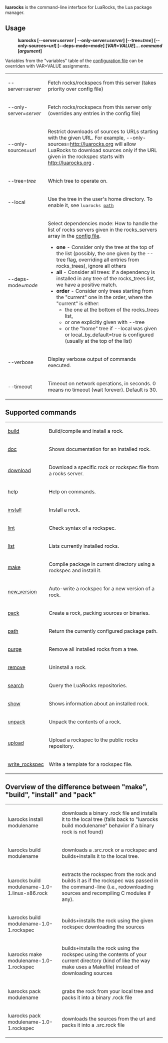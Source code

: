 '''luarocks''' is the command-line interface for LuaRocks, the Lua package manager.

== Usage ==

:'''luarocks <nowiki>[</nowiki>--server=''server'' | --only-server=''server''<nowiki>]</nowiki> <nowiki>[</nowiki>--tree=''tree''<nowiki>]</nowiki> <nowiki>[</nowiki>--only-sources=''url''<nowiki>]</nowiki> <nowiki>[</nowiki>--deps-mode=''mode''<nowiki>]</nowiki> <nowiki>[</nowiki>''VAR''=''VALUE''<nowiki>]</nowiki>... ''command'' <nowiki>[</nowiki>''argument''<nowiki>]</nowiki>'''

Variables from the "variables" table of the [[Config file format|configuration file]] can be overriden with VAR=VALUE assignments.

{| cellspacing=0px cellpadding=10px border=1px bordercolor=black align=center
| --server=''server'' || Fetch rocks/rockspecs from this server (takes priority over config file)
|-
| --only-server=''server'' || Fetch rocks/rockspecs from this server only (overrides any entries in the config file)
|-
| --only-sources=''url'' || Restrict downloads of sources to URLs starting with the given URL. For example, --only-sources=http://luarocks.org will allow LuaRocks to download sources only if the URL given in the rockspec starts with http://luarocks.org . 
|-
| --tree=''tree'' || Which tree to operate on.
|-
| --local || Use the tree in the user's home directory. To enable it, see <code>luarocks [[path]]</code>
|-
| --deps-mode=''mode'' || Select dependencies mode:
How to handle the list of rocks servers given in the rocks_servers array in the [[Config file format|config file]].
* '''one''' - Consider only the tree at the top of the list (possibly, the one given by the --tree flag, overriding all entries from rocks_trees), ignore all others
* '''all''' - Consider all trees: if a dependency is installed in any tree of the rocks_trees list, we have a positive match.
* '''order''' - Consider only trees starting from the "current" one in the order, where the "current" is either:
** the one at the bottom of the rocks_trees list,
** or one explicitly given with --tree
** or the "home" tree if --local was given or local_by_default=true is configured (usually at the top of the list)
|-
| --verbose || Display verbose output of commands executed.
|-
| --timeout || Timeout on network operations, in seconds.  0 means no timeout (wait forever). Default is 30.
|}


== Supported commands ==

{| cellspacing=0px cellpadding=10px border=1px bordercolor=black align=center
| [[build]]   || Build/compile and install a rock.
|-
| [[doc]]     || Shows documentation for an installed rock.
|-
| [[download (command)|download]]|| Download a specific rock or rockspec file from a rocks server.
|-
| [[help]]    || Help on commands.
|-
| [[install]] || Install a rock.
|-
| [[lint]]    || Check syntax of a rockspec.
|-
| [[list]]    || Lists currently installed rocks.
|-
| [[make]]    || Compile package in current directory using a rockspec and install it.
|-
| [[new_version]] || Auto-write a rockspec for a new version of a rock.
|-
| [[pack]]    || Create a rock, packing sources or binaries.
|-
| [[path]]    || Return the currently configured package path.
|-
| [[purge]]   || Remove all installed rocks from a tree.
|-
| [[remove]]  || Uninstall a rock.
|-
| [[search]]  || Query the LuaRocks repositories.
|-
| [[show]]    || Shows information about an installed rock.
|-
| [[unpack]]  || Unpack the contents of a rock.
|-
| [[upload]]  || Upload a rockspec to the public rocks repository.
|-
| [[write_rockspec]]  || Write a template for a rockspec file.
|}


== Overview of the difference between "make", "build", "install" and "pack" ==

{| cellspacing=0px cellpadding=10px border=1px bordercolor=black align=center
| luarocks install modulename || downloads a binary .rock file and installs it to the local tree (falls back to "luarocks build modulename" behavior if a binary rock is not found)
|-
| luarocks build modulename || downloads a .src.rock or a rockspec and builds+installs it to the local tree.
|-
| luarocks build modulename-1.0-1.linux-x86.rock || extracts the rockspec from the rock and builds it as if the rockspec was passed in the command-line (i.e., redownloading sources and recompiling C modules if any).
|-
| luarocks build modulename-1.0-1.rockspec || builds+installs the rock using the given rockspec downloading the sources
|-
| luarocks make modulename-1.0-1.rockspec || builds+installs the rock using the rockspec using the contents of your current directory (kind of like the way make uses a Makefile) instead of downloading sources
|-
| luarocks pack modulename || grabs the rock from your local tree and packs it into a binary .rock file
|-
| luarocks pack modulename-1.0-1.rockspec || downloads the sources from the url and packs it into a .src.rock file
|}
